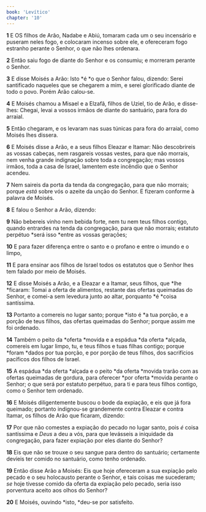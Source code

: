 ```yaml
---
book: 'Levítico'
chapter: '10'
---
```


**1** E OS filhos de Arão, Nadabe e Abiú, tomaram cada um o seu incensário e puseram neles fogo, e colocaram incenso sobre ele, e ofereceram fogo estranho perante o Senhor, o que não lhes ordenara.

**2** Então saiu fogo de diante do Senhor e os consumiu; e morreram perante o Senhor.

**3** E disse Moisés a Arão: Isto *é *o que o Senhor falou, dizendo: Serei santificado naqueles que se chegarem a mim, e serei glorificado diante de todo o povo. Porém Arão calou-se.

**4** E Moisés chamou a Misael e a Elzafã, filhos de Uziel, tio de Arão, e disse-lhes: Chegai, levai a vossos irmãos de diante do santuário, para fora do arraial.

**5** Então chegaram, e os levaram nas suas túnicas para fora do arraial, como Moisés lhes dissera.

**6** E Moisés disse a Arão, e a seus filhos Eleazar e Itamar: Não descobrireis as vossas cabeças, nem rasgareis vossas vestes, para que não morrais, nem venha grande indignação sobre toda a congregação; mas vossos irmãos, toda a casa de Israel, lamentem este incêndio que o Senhor acendeu.

**7** Nem saireis da porta da tenda da congregação, para que não morrais; porque _está_ sobre vós o azeite da unção do Senhor. E fizeram conforme à palavra de Moisés.

**8** E falou o Senhor a Arão, dizendo:

**9** Não bebereis vinho nem bebida forte, nem tu nem teus filhos contigo, quando entrardes na tenda da congregação, para que não morrais; estatuto perpétuo *será isso *entre as vossas gerações;

**10** E para fazer diferença entre o santo e o profano e entre o imundo e o limpo,

**11** E para ensinar aos filhos de Israel todos os estatutos que o Senhor lhes tem falado por meio de Moisés.

**12** E disse Moisés a Arão, e a Eleazar e a Itamar, seus filhos, que *lhe *ficaram: Tomai a oferta de alimentos, restante das ofertas queimadas do Senhor, e comei-a sem levedura junto ao altar, porquanto *é *coisa santíssima.

**13** Portanto a comereis no lugar santo; porque *isto é *a tua porção, e a porção de teus filhos, das ofertas queimadas do Senhor; porque assim me foi ordenado.

**14** Também o peito da *oferta *movida e a espádua *da oferta *alçada, comereis em lugar limpo, tu, e teus filhos e tuas filhas contigo; porque *foram *dados por tua porção, e por porção de teus filhos, dos sacrifícios pacíficos dos filhos de Israel.

**15** A espádua *da oferta *alçada e o peito *da oferta *movida trarão com as ofertas queimadas de gordura, para oferecer *por oferta *movida perante o Senhor; o que será por estatuto perpétuo, para ti e para teus filhos contigo, como o Senhor tem ordenado.

**16** E Moisés diligentemente buscou o bode da expiação, e eis que já fora queimado; portanto indignou-se grandemente contra Eleazar e contra Itamar, os filhos de Arão que ficaram, dizendo:

**17** Por que não comestes a expiação do pecado no lugar santo, pois _é_ coisa santíssima e _Deus_ a deu a vós, para que levásseis a iniquidade da congregação, para fazer expiação por eles diante do Senhor?

**18** Eis que não se trouxe o seu sangue para dentro do santuário; certamente devíeis ter comido no santuário, como tenho ordenado.

**19** Então disse Arão a Moisés: Eis que hoje ofereceram a sua expiação pelo pecado e o seu holocausto perante o Senhor, e tais coisas me sucederam; _se_ hoje tivesse comido da oferta da expiação pelo pecado, seria isso porventura aceito aos olhos do Senhor?

**20** E Moisés, ouvindo *isto, *deu-se por satisfeito.
